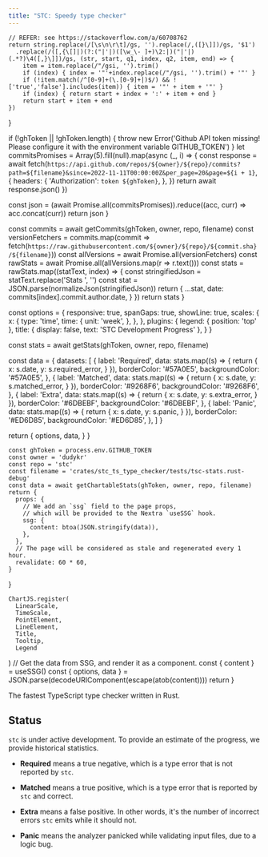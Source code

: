 ```yaml
---
title: "STC: Speedy type checker"
---
```



    // REFER: see https://stackoverflow.com/a/60708762
    return string.replace(/[\s\n\r\t]/gs, '').replace(/,([}\]])/gs, '$1')
      .replace(/([,{\[]|)(?:("|'|)([\w_\- ]+)\2:|)("|'|)(.*?)\4([,}\]])/gs, (str, start, q1, index, q2, item, end) => {
        item = item.replace(/"/gsi, '').trim()
        if (index) { index = '"'+index.replace(/"/gsi, '').trim() + '"' }
        if (!item.match(/^[0-9]+(\.[0-9]+|)$/) && !['true','false'].includes(item)) { item = '"' + item + '"' }
        if (index) { return start + index + ':' + item + end }
        return start + item + end
    })
}

  if (!ghToken || !ghToken.length) {
    throw new Error('Github API token missing! Please configure it with the environment variable GITHUB_TOKEN')
  }
  let commitsPromises = Array(5).fill(null).map(async (_, i) => {
    const response = await fetch(`https://api.github.com/repos/${owner}/${repo}/commits?path=${filename}&since=2022-11-11T00:00:00Z&per_page=20&page=${i + 1}`, {
      headers: {
        'Authorization': `token ${ghToken}`,
      },
    })
    return await response.json()
  })

  const json = (await Promise.all(commitsPromises)).reduce((acc, curr) => acc.concat(curr))
  return json
}

  const commits = await getCommits(ghToken, owner, repo, filename)
  const versionFetchers = commits.map(commit => fetch(`https://raw.githubusercontent.com/${owner}/${repo}/${commit.sha}/${filename}`))
  const allVersions = await Promise.all(versionFetchers)
  const rawStats = await Promise.all(allVersions.map(r => r.text()))
  const stats = rawStats.map((statText, index) => {
    const stringifiedJson = statText.replace('Stats ', '')
    const stat = JSON.parse(normalizeJson(stringifiedJson))
    return {
      ...stat,
      date: commits[index].commit.author.date,
    }
  })
  return stats
}

  const options = {
    responsive: true,
    spanGaps: true,
    showLine: true,
    scales: {
      x: {
        type: 'time',
        time: {
          unit: 'week',
        },
      },
    },
    plugins: {
      legend: {
        position: 'top'
      },
      title: {
        display: false,
        text: 'STC Development Progress'
      },
    }
  }

  const stats = await getStats(ghToken, owner, repo, filename)

  const data = {
    datasets: [
      {
        label: 'Required',
        data: stats.map((s) => {
          return {
            x: s.date,
            y: s.required_error,
          }
        }),
        borderColor: '#57A0E5',
        backgroundColor: '#57A0E5',
      },
      {
        label: 'Matched',
        data: stats.map((s) => {
          return {
            x: s.date,
            y: s.matched_error,
          }
        }),
        borderColor: '#9268F6',
        backgroundColor: '#9268F6',
      },
      {
        label: 'Extra',
        data: stats.map((s) => {
          return {
            x: s.date,
            y: s.extra_error,
          }
        }),
        borderColor: '#6DBEBF',
        backgroundColor: '#6DBEBF',
      },
      {
        label: 'Panic',
        data: stats.map((s) => {
          return {
            x: s.date,
            y: s.panic,
          }
        }),
        borderColor: '#ED6D85',
        backgroundColor: '#ED6D85',
      },
    ]
  }

  return {
    options,
    data,
  }
}

    const ghToken = process.env.GITHUB_TOKEN
    const owner = 'dudykr'
    const repo = 'stc'
    const filename = 'crates/stc_ts_type_checker/tests/tsc-stats.rust-debug'
    const data = await getChartableStats(ghToken, owner, repo, filename)
    return {
      props: {
        // We add an `ssg` field to the page props,
        // which will be provided to the Nextra `useSSG` hook.
        ssg: {
          content: btoa(JSON.stringify(data)),
        },
      },
      // The page will be considered as stale and regenerated every 1 hour.
      revalidate: 60 * 60,
    }
}

    ChartJS.register(
      LinearScale,
      TimeScale,
      PointElement,
      LineElement,
      Title,
      Tooltip,
      Legend
  )
    // Get the data from SSG, and render it as a component.
    const { content } = useSSG()
    const { options, data } = JSON.parse(decodeURIComponent(escape(atob(content))))
    return <Line data={data} width={100} height={40} options={options}/>
}

The fastest TypeScript type checker written in Rust.

## Status

`stc` is under active development.
To provide an estimate of the progress, we provide historical statistics.


<Stats />

 - <strong>Required</strong> means a true negative, which is a type error that is not reported by `stc`.

 - <strong>Matched</strong> means a true positive, which is a type error that is reported by `stc` and correct.

 - <strong>Extra</strong> means a false positive. In other words, it's the number of incorrect errors `stc` emits while it should not.

 - <strong>Panic</strong> means the analyzer panicked while validating input files, due to a logic bug.
